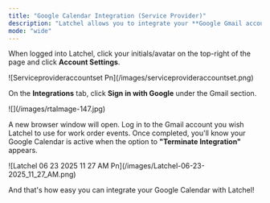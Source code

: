 ```yaml
---
title: "Google Calendar Integration (Service Provider)"
description: "Latchel allows you to integrate your **Google Gmail account** so that you can automatically sync new work events to the Google calendar of your choice. Set up upcoming work order reminders today!"
mode: "wide"
---
```


When logged into Latchel, click your initials/avatar on the top-right of the page and click **Account Settings**.

<Frame>
  ![Serviceprovideraccountset Pn](/images/serviceprovideraccountset.png)
</Frame>

On the **Integrations** tab, click **Sign in with Google** under the Gmail section.

<Frame>
  ![](/images/rtaImage-147.jpg)
</Frame>

A new browser window will open. Log in to the Gmail account you wish Latchel to use for work order events. Once completed, you'll know your Google Calendar is active when the option to **"Terminate Integration"** appears.

<Frame>
  ![Latchel 06 23 2025 11 27 AM Pn](/images/Latchel-06-23-2025_11_27_AM.png)
</Frame>

And that's how easy you can integrate your Google Calendar with Latchel\!